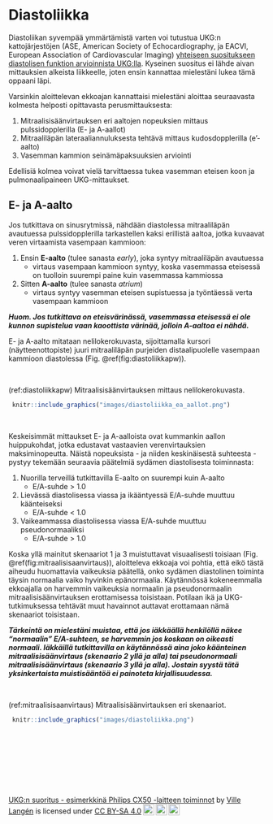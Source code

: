 # Diastoliikka

Diastoliikan syvempää ymmärtämistä varten voi tutustua UKG:n kattojärjestöjen (ASE, American Society of Echocardiography, ja EACVI, European Association of Cardiovascular Imaging) [yhteiseen suositukseen diastolisen funktion arvioinnista UKG:lla](https://www.asecho.org/guideline/recommendations-for-the-evaluation-of-left-ventricular-diastolic-function-by-echocardiography-an-update-from-the-american-society-of-echocardiography-and-the-european-association-of-cardiovascular-im/). Kyseinen suositus ei lähde aivan mittauksien alkeista liikkeelle, joten ensin kannattaa mielestäni lukea tämä oppaani läpi.

Varsinkin aloittelevan ekkoajan kannattaisi mielestäni aloittaa seuraavasta kolmesta helposti opittavasta perusmittauksesta:

1. Mitraalisisäänvirtauksen eri aaltojen nopeuksien mittaus pulssidopplerilla (E- ja A-aallot)
2. Mitraaliläpän lateraaliannuluksesta tehtävä mittaus kudosdopplerilla (e'-aalto)
3. Vasemman kammion seinämäpaksuuksien arviointi

Edellisiä kolmea voivat vielä tarvittaessa tukea vasemman eteisen koon ja pulmonaalipaineen UKG-mittaukset.

## E- ja A-aalto

Jos tutkittava on sinusrytmissä, nähdään diastolessa mitraaliläpän avautuessa pulssidopplerilla tarkastellen kaksi erillistä aaltoa, jotka kuvaavat veren virtaamista vasempaan kammioon:

1) Ensin **E-aalto** (tulee sanasta *early*), joka syntyy mitraaliläpän avautuessa
   - virtaus vasempaan kammioon syntyy, koska vasemmassa eteisessä on tuolloin suurempi paine kuin vasemmassa kammiossa

2) Sitten **A-aalto** (tulee sanasta *atrium*)
   - virtaus syntyy vasemman eteisen supistuessa ja työntäessä verta vasempaan kammioon

***Huom. Jos tutkittava on eteisvärinässä, vasemmassa eteisessä ei ole kunnon supistelua vaan kaoottista värinää, jolloin A-aaltoa ei nähdä.***

E- ja A-aalto mitataan nelilokerokuvasta, sijoittamalla kursori (näytteenottopiste) juuri mitraaliläpän purjeiden distaalipuolelle vasempaan kammioon diastolessa (Fig. \@ref(fig:diastoliikkapw)).




<br />


(ref:diastoliikkapw) Mitraalisisäänvirtauksen mittaus nelilokerokuvasta.

```r
 knitr::include_graphics("images/diastoliikka_ea_aallot.png")
```


<br />



Keskeisimmät mittaukset E- ja A-aalloista ovat kummankin aallon huippukohdat, jotka edustavat vastaavien verenvirtauksien maksiminopeutta. Näistä nopeuksista - ja niiden keskinäisestä suhteesta - pystyy tekemään seuraavia päätelmiä sydämen diastolisesta toiminnasta:

1. Nuorilla terveillä tutkittavilla E-aalto on suurempi kuin A-aalto
   - E/A-suhde > 1.0
2. Lievässä diastolisessa viassa ja ikääntyessä E/A-suhde muuttuu käänteiseksi
   - E/A-suhde < 1.0
3. Vaikeammassa diastolisessa viassa E/A-suhde muuttuu pseudonormaaliksi
   - E/A-suhde > 1.0
   
Koska yllä mainitut skenaariot 1 ja 3 muistuttavat visuaalisesti toisiaan  (Fig. \@ref(fig:mitraalisisaanvirtaus)), aloitteleva ekkoaja voi pohtia, että eikö tästä aiheudu huomattavia vaikeuksia päätellä, onko sydämen diastolinen toiminta täysin normaalia vaiko hyvinkin epänormaalia. Käytännössä kokeneemmalla ekkoajalla on harvemmin vaikeuksia normaalin ja pseudonormaalin mitraalisisäänvirtauksen erottamisessa toisistaan. Potilaan ikä ja UKG-tutkimuksessa tehtävät muut havainnot auttavat erottamaan nämä skenaariot toisistaan.

***Tärkeintä on mielestäni muistaa, että jos iäkkäällä henkilöllä näkee "normaalin" E/A-suhteen, se harvemmin jos koskaan on oikeasti normaali. Iäkkäillä tutkittavilla on käytännössä aina joko käänteinen mitraalisisäänvirtaus (skenaario 2 yllä ja alla) tai pseudonormaali mitraalisisäänvirtaus (skenaario 3 yllä ja alla). Jostain syystä tätä yksinkertaista muistisääntöä ei painoteta kirjallisuudessa.***



<br />


(ref:mitraalisisaanvirtaus) Mitraalisisäänvirtauksen eri skenaariot.

```r
 knitr::include_graphics("images/diastoliikka.png")
```


<br />



<br />


<br/>
<br/>
<br/>
<p xmlns:cc="http://creativecommons.org/ns#" xmlns:dct="http://purl.org/dc/terms/"><a property="dct:title" rel="cc:attributionURL" href="https://vldesign.kapsi.fi/echo/">UKG:n suoritus - esimerkkinä Philips CX50 -laitteen toiminnot</a> by <a rel="cc:attributionURL dct:creator" property="cc:attributionName" href="http://www.linkedin.com/in/ville-langen">Ville Langén</a> is licensed under <a href="http://creativecommons.org/licenses/by-sa/4.0/?ref=chooser-v1" target="_blank" rel="license noopener noreferrer" style="display:inline-block;">CC BY-SA 4.0<img style="height:22px!important;margin-left:3px;vertical-align:text-bottom;" src="https://mirrors.creativecommons.org/presskit/icons/cc.svg?ref=chooser-v1"><img style="height:22px!important;margin-left:3px;vertical-align:text-bottom;" src="https://mirrors.creativecommons.org/presskit/icons/by.svg?ref=chooser-v1"><img style="height:22px!important;margin-left:3px;vertical-align:text-bottom;" src="https://mirrors.creativecommons.org/presskit/icons/sa.svg?ref=chooser-v1"></a></p>